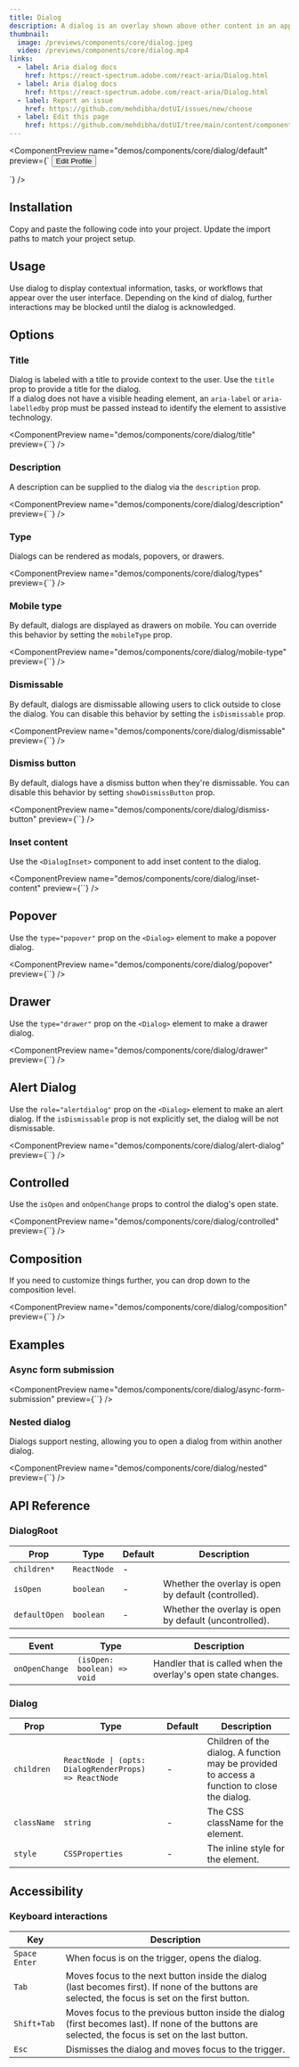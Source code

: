 ```yaml
---
title: Dialog
description: A dialog is an overlay shown above other content in an application.
thumbnail:
  image: /previews/components/core/dialog.jpeg
  video: /previews/components/core/dialog.mp4
links:
  - label: Aria dialog docs
    href: https://react-spectrum.adobe.com/react-aria/Dialog.html
  - label: Aria dialog docs
    href: https://react-spectrum.adobe.com/react-aria/Dialog.html
  - label: Report an issue
    href: https://github.com/mehdibha/dotUI/issues/new/choose
  - label: Edit this page
    href: https://github.com/mehdibha/dotUI/tree/main/content/components/overlay/dialog.mdx?plain=1
---
```


<ComponentPreview
  name="demos/components/core/dialog/default"
  preview={`<DialogRoot>
  <Button variant="outline">Edit Profile</Button>
  <Dialog title="Edit profile" description="Make changes to your profile.">
    {({ close }) => (
      <>
        <DialogBody>
          <TextField autoFocus label="Name" defaultValue="Mehdi" />
          <TextField label="Username" defaultValue="@mehdibha_" />
        </DialogBody>
        <DialogFooter>
          <Button variant="outline" size={{ initial: "lg", sm: "md" }} onPress={close}>
            Cancel
          </Button>
          <Button variant="primary" size={{ initial: "lg", sm: "md" }} onPress={close}>
            Save changes
          </Button>
        </DialogFooter>
      </>
    )}
  </Dialog>
</DialogRoot>`}
/>

## Installation

<Steps>
  <Step>Copy and paste the following code into your project.</Step>
  <ComponentSource name="components/core/default/dialog" />
  <Step>Update the import paths to match your project setup.</Step>
</Steps>

## Usage

Use dialog to display contextual information, tasks, or workflows that appear over the user interface. Depending on the kind of dialog, further interactions may be blocked until the dialog is acknowledged.

## Options

### Title

Dialog is labeled with a title to provide context to the user. Use the `title` prop to provide a title for the dialog.<br />
If a dialog does not have a visible heading element, an `aria-label` or `aria-labelledby` prop must be passed instead to identify the element to assistive technology.

<ComponentPreview name="demos/components/core/dialog/title" preview={``} />

### Description

A description can be supplied to the dialog via the `description` prop.

<ComponentPreview name="demos/components/core/dialog/description" preview={``} />

### Type

Dialogs can be rendered as modals, popovers, or drawers.

<ComponentPreview name="demos/components/core/dialog/types" preview={``} />

### Mobile type

By default, dialogs are displayed as drawers on mobile. You can override this behavior by setting the `mobileType` prop.

<ComponentPreview name="demos/components/core/dialog/mobile-type" preview={``} />

### Dismissable

By default, dialogs are dismissable allowing users to click outside to close the dialog. You can disable this behavior by setting the `isDismissable` prop.

<ComponentPreview name="demos/components/core/dialog/dismissable" preview={``} />

### Dismiss button

By default, dialogs have a dismiss button when they're dismissable. You can disable this behavior by setting `showDismissButton` prop.

<ComponentPreview name="demos/components/core/dialog/dismiss-button" preview={``} />

### Inset content

Use the `<DialogInset>` component to add inset content to the dialog.

<ComponentPreview name="demos/components/core/dialog/inset-content" preview={``} />

## Popover

Use the `type="popover"` prop on the `<Dialog>` element to make a popover dialog.

<ComponentPreview name="demos/components/core/dialog/popover" preview={``} />

## Drawer

Use the `type="drawer"` prop on the `<Dialog>` element to make a drawer dialog.

<ComponentPreview name="demos/components/core/dialog/drawer" preview={``} />

## Alert Dialog

Use the `role="alertdialog"` prop on the `<Dialog>` element to make an alert dialog.
If the `isDismissable` prop is not explicitly set, the dialog will be not dismissable.

<ComponentPreview name="demos/components/core/dialog/alert-dialog" preview={``} />

## Controlled

Use the `isOpen` and `onOpenChange` props to control the dialog's open state.

<ComponentPreview name="demos/components/core/dialog/controlled" preview={``} />

## Composition

If you need to customize things further, you can drop down to the composition level.

<ComponentPreview name="demos/components/core/dialog/composition" preview={``} />

## Examples

### Async form submission

<ComponentPreview name="demos/components/core/dialog/async-form-submission" preview={``} />

### Nested dialog

Dialogs support nesting, allowing you to open a dialog from within another dialog.

<ComponentPreview name="demos/components/core/dialog/nested" preview={``} />

## API Reference

### DialogRoot

| Prop          | Type        | Default | Description                                            |
| ------------- | ----------- | ------- | ------------------------------------------------------ |
| `children*`   | `ReactNode` | -       |                                                        |
| `isOpen`      | `boolean`   | -       | Whether the overlay is open by default (controlled).   |
| `defaultOpen` | `boolean`   | -       | Whether the overlay is open by default (uncontrolled). |

| Event          | Type                        | Description                                                   |
| -------------- | --------------------------- | ------------------------------------------------------------- |
| `onOpenChange` | `(isOpen: boolean) => void` | Handler that is called when the overlay's open state changes. |

### Dialog

| Prop        | Type                                                  | Default | Description                                                                                  |
| ----------- | ----------------------------------------------------- | ------- | -------------------------------------------------------------------------------------------- |
| `children`  | `ReactNode \| (opts: DialogRenderProps) => ReactNode` | -       | Children of the dialog. A function may be provided to access a function to close the dialog. |
| `className` | `string`                                              | -       | The CSS className for the element.                                                           |
| `style`     | `CSSProperties`                                       | -       | The inline style for the element.                                                            |

## Accessibility

### Keyboard interactions

| Key             | Description                                                                                                                                          |
| --------------- | ---------------------------------------------------------------------------------------------------------------------------------------------------- |
| `Space` `Enter` | When focus is on the trigger, opens the dialog.                                                                                                      |
| `Tab`           | Moves focus to the next button inside the dialog (last becomes first). If none of the buttons are selected, the focus is set on the first button.    |
| `Shift+Tab`     | Moves focus to the previous button inside the dialog (first becomes last). If none of the buttons are selected, the focus is set on the last button. |
| `Esc`           | Dismisses the dialog and moves focus to the trigger.                                                                                                 |
